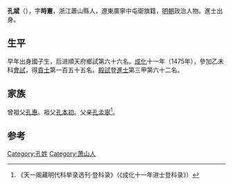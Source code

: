 {{Otheruses|other=名为孔斌的其他人物|孔斌}}

'''孔斌'''（{{bd|1439年||？}}），字'''時憲'''，浙江蕭山縣人，遼東廣寧中屯衛旗籍，[[明朝|明朝]]政治人物。進士出身。

== 生平 ==
早年出身國子生，后进順天府鄉試第六十六名。[[成化|成化]]十一年（1475年），參加乙未科[[會試|會試]]，得[[貢士|貢士]]第一百五十五名。[[殿試|殿試]]登[[進士|進士]]第三甲第六十二名。

== 家族 ==
曾祖父[[孔惠|孔惠]]。祖父[[孔本初|孔本初]]。父亲[[孔孟寧|孔孟寧]]<ref>《天一阁藏明代科举录选刊·登科录》（《成化十一年进士登科录》）</ref>。

==参考==
{{reflist}}

{{成化十一年乙未科殿試金榜}}

{{Authority control}}

{{DEFAULTSORT:}}
[[Category:孔姓|Category:孔姓]]
[[Category:萧山人|Category:萧山人]]


{{明朝人物小作品}}